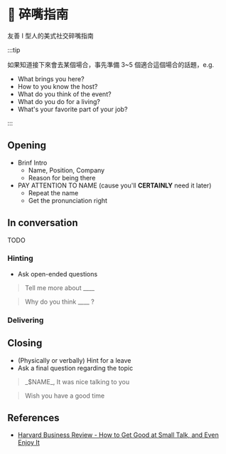 # 💬 碎嘴指南

友善 I 型人的美式社交碎嘴指南

:::tip

如果知道接下來會去某個場合，事先準備 3~5 個適合這個場合的話題，e.g.

- What brings you here?
- How to you know the host?
- What do you think of the event?
- What do you do for a living?
- What's your favorite part of your job?

:::

## Opening

- Brinf Intro
  - Name, Position, Company
  - Reason for being there
- PAY ATTENTION TO NAME (cause you'll **CERTAINLY** need it later)
  - Repeat the name
  - Get the pronunciation right

## In conversation

TODO

### Hinting

- Ask open-ended questions

> Tell me more about \_\_\_\_

> Why do you think \_\_\_\_ ?

### Delivering

## Closing

- (Physically or verbally) Hint for a leave
- Ask a final question regarding the topic

> \_$NAME\_, It was nice talking to you

> Wish you have a good time

## References

- [Harvard Business Review - How to Get Good at Small Talk, and Even Enjoy It](https://www.youtube.com/watch?v=IRG-YubP1rw)

